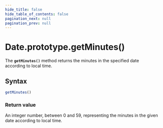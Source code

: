 ```yaml
---
hide_title: false
hide_table_of_contents: false
pagination_next: null
pagination_prev: null
---
```

# Date.prototype.getMinutes()

The **`getMinutes()`** method returns the minutes in the
specified date according to local time.

## Syntax

```js
getMinutes()
```

### Return value

An integer number, between 0 and 59, representing the minutes in the given date
according to local time.
